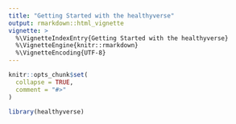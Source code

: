 ```yaml
---
title: "Getting Started with the healthyverse"
output: rmarkdown::html_vignette
vignette: >
  %\VignetteIndexEntry{Getting Started with the healthyverse}
  %\VignetteEngine{knitr::rmarkdown}
  %\VignetteEncoding{UTF-8}
---
```


```r
knitr::opts_chunk$set(
  collapse = TRUE,
  comment = "#>"
)
```

```r
library(healthyverse)
```
